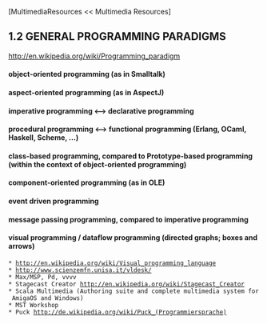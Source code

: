 [MultimediaResources << Multimedia Resources]

==1.2 GENERAL PROGRAMMING PARADIGMS==

[[http://en.wikipedia.org/wiki/Programming_paradigm]]

==== object-oriented programming (as in Smalltalk)====
==== aspect-oriented programming (as in AspectJ)====
==== imperative programming <--> declarative programming====
==== procedural programming <--> functional programming (Erlang, OCaml, Haskell, Scheme, ...)====
==== class-based programming, compared to Prototype-based programming (within the context of object-oriented programming)====
==== component-oriented programming (as in OLE)====
==== event driven programming====
==== message passing programming, compared to imperative programming====
==== visual programming / dataflow programming (directed graphs; boxes and arrows)====
 * [[http://en.wikipedia.org/wiki/Visual_programming_language]]
 * [[http://www.scienzemfn.unisa.it/vldesk/]]
 * Max/MSP, Pd, vvvv
 * Stagecast Creator [[http://en.wikipedia.org/wiki/Stagecast_Creator]]
 * Scala Multimedia (Authoring suite and complete multimedia system for AmigaOS and Windows)
 * MST Workshop
 * Puck [[http://de.wikipedia.org/wiki/Puck_(Programmiersprache)]]